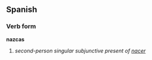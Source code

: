 ==Spanish==
===Verb form===
'''nazcas'''

# ''second-person singular subjunctive present of [[nacer]]''